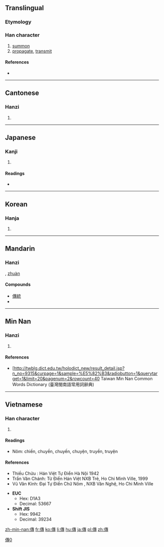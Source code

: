 {{also|传|伝}}
==Translingual==

===Etymology===
{{Han compound|人|專|c1=s|c2=p|t1=man|ls=psc}}

===Han character===
{{Han char|rn=9|rad=人|as=11|sn=13|four=2524<sub>3</sub>|canj=人十戈戈 (OJII)|ids=⿰[[亻]][[專]]}}

# [[summon]]
# [[propagate]], [[transmit]]

====References====
* {{Han ref|kx=0114.230|dkj=01019|dj=0243.020|hdz=10208.090|uh=50B3|ud=20659|bh=B6C7|bd=46791}}

[[Category:CJKV characters simplified differently in Japan and China|傳0]]

----

==Cantonese==

===Hanzi===
{{yue-hanzi|jyut=cyun4|y=chyun4|sim=传}}

# {{defn|lang=yue|sort=人11}}

----

==Japanese==

===Kanji===
{{ja-kanji|grade=|rs=人11}}

# {{defn|lang=ja|sort=人11}}

====Readings====
* {{ja-readings|on=[[でん]] (den), [[てん]] (ten)|kun=[[つたえる]] (tsutaeru)}}

----

==Korean==

===Hanja===
{{ko-hanja|hangeul=전|rv=jeon|mr=chŏn}}

# {{defn|lang=ko|sort=人11}}

----

==Mandarin==

===Hanzi===
{{cmn-hanzi|sim=传|pin=[[chuán]] ([[chuan2]])|wg=ch'uan<sup>2</sup>}}, [[zhuàn]]

====Compounds====
* [[傳統]]
* {{defn|lang=cmn|sort=人11}}

----

==Min Nan==

===Hanzi===
{{nan-hanzi|poj=thn̂g, thuân}}

# {{defn|lang=nan}}

====References====
*[http://twblg.dict.edu.tw/holodict_new/result_detail.jsp?n_no=9315&curpage=1&sample=%E5%82%B3&radiobutton=1&querytarget=1&limit=20&pagenum=2&rowcount=40 Taiwan Min Nan Common Words Dictionary (臺灣閩南語常用詞辭典)

----

==Vietnamese==

===Han character===
{{vi-hantu|truyền, truyện|rs=人11}}

# {{defn|lang=vi|sort=人11}}

====Readings====
* Nôm: chiền, chuyền, chuyến, chuyện, truyền, truyện

====References====
* Thiều Chửu : Hán Việt Tự Điển  Hà Nội 1942
* Trần Văn Chánh: Từ Điển Hán Việt NXB Trẻ, Ho Chi Minh Ville, 1999
* Vũ Văn Kính: Đại Tự Điển Chữ Nôm , NXB Văn Nghệ, Ho Chi Minh Ville

* '''EUC'''
** Hex: D1A3
** Decimal: 53667
* '''Shift JIS'''
** Hex: 9942
** Decimal: 39234

[[zh-min-nan:傳]]
[[fr:傳]]
[[ko:傳]]
[[li:傳]]
[[hu:傳]]
[[ja:傳]]
[[pl:傳]]
[[zh:傳]]